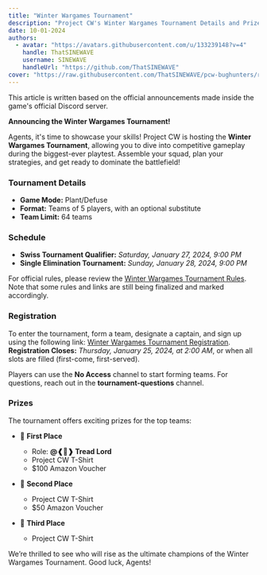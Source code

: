 ```yaml
---
title: "Winter Wargames Tournament"
description: "Project CW's Winter Wargames Tournament Details and Prizes"
date: 10-01-2024
authors:
  - avatar: "https://avatars.githubusercontent.com/u/133239148?v=4"
    handle: ThatSINEWAVE
    username: SINEWAVE
    handleUrl: "https://github.com/ThatSINEWAVE"
cover: "https://raw.githubusercontent.com/ThatSINEWAVE/pcw-bughunters/refs/heads/main/images/blogs/Tournament_announcement-1.jpg"
---
```


This article is written based on the official announcements made inside the game's official Discord server.

**Announcing the Winter Wargames Tournament!**

Agents, it's time to showcase your skills! Project CW is hosting the **Winter Wargames Tournament**, allowing you to dive into competitive gameplay during the biggest-ever playtest. Assemble your squad, plan your strategies, and get ready to dominate the battlefield!

### Tournament Details
- **Game Mode:** Plant/Defuse
- **Format:** Teams of 5 players, with an optional substitute
- **Team Limit:** 64 teams

### Schedule
- **Swiss Tournament Qualifier:**
  *Saturday, January 27, 2024, 9:00 PM*
- **Single Elimination Tournament:**
  *Sunday, January 28, 2024, 9:00 PM*

For official rules, please review the [Winter Wargames Tournament Rules](https://bit.ly/WWTournament). Note that some rules and links are still being finalized and marked accordingly.

### Registration
To enter the tournament, form a team, designate a captain, and sign up using the following link: [Winter Wargames Tournament Registration](https://bit.ly/WWTRegistration).
**Registration Closes:** *Thursday, January 25, 2024, at 2:00 AM*, or when all slots are filled (first-come, first-served).

Players can use the **No Access** channel to start forming teams. For questions, reach out in the **tournament-questions** channel.

### Prizes
The tournament offers exciting prizes for the top teams:

- 🥇 **First Place**
  - Role: **@❰👑❱ Tread Lord**
  - Project CW T-Shirt
  - $100 Amazon Voucher

- 🥈 **Second Place**
  - Project CW T-Shirt
  - $50 Amazon Voucher

- 🥉 **Third Place**
  - Project CW T-Shirt

We’re thrilled to see who will rise as the ultimate champions of the Winter Wargames Tournament. Good luck, Agents!
